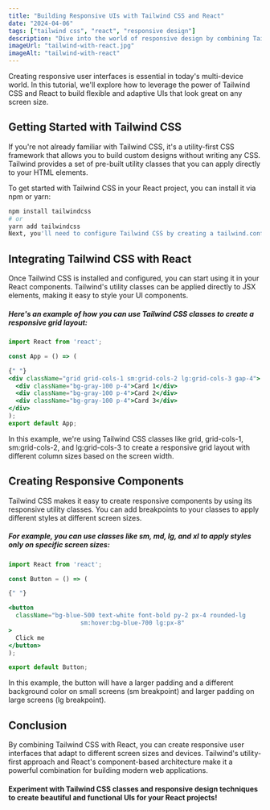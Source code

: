 ```yaml
---
title: "Building Responsive UIs with Tailwind CSS and React"
date: "2024-04-06"
tags: ["tailwind css", "react", "responsive design"]
description: "Dive into the world of responsive design by combining Tailwind CSS utility classes with React components to create adaptable user interfaces."
imageUrl: "tailwind-with-react.jpg"
imageAlt: "tailwind-with-react"
---
```


<CustomImage src="tailwind-with-react.jpg" alt="tailwind-with-react" />

Creating responsive user interfaces is essential in today's multi-device world. In this tutorial, we'll explore how to leverage the power of Tailwind CSS and React to build flexible and adaptive UIs that look great on any screen size.

## Getting Started with Tailwind CSS

If you're not already familiar with Tailwind CSS, it's a utility-first CSS framework that allows you to build custom designs without writing any CSS. Tailwind provides a set of pre-built utility classes that you can apply directly to your HTML elements.

To get started with Tailwind CSS in your React project, you can install it via npm or yarn:

```bash
npm install tailwindcss
# or
yarn add tailwindcss
Next, you'll need to configure Tailwind CSS by creating a tailwind.config.js file in your project directory. You can use this file to customize Tailwind's default configuration and add any additional plugins or utilities.
```

## Integrating Tailwind CSS with React

Once Tailwind CSS is installed and configured, you can start using it in your React components. Tailwind's utility classes can be applied directly to JSX elements, making it easy to style your UI components.

##### Here's an example of how you can use Tailwind CSS classes to create a responsive grid layout:

```jsx
import React from 'react';

const App = () => (

{" "}
<div className="grid grid-cols-1 sm:grid-cols-2 lg:grid-cols-3 gap-4">
  <div className="bg-gray-100 p-4">Card 1</div>
  <div className="bg-gray-100 p-4">Card 2</div>
  <div className="bg-gray-100 p-4">Card 3</div>
</div>
);
export default App;
```

In this example, we're using Tailwind CSS classes like grid, grid-cols-1, sm:grid-cols-2, and lg:grid-cols-3 to create a responsive grid layout with different column sizes based on the screen width.

## Creating Responsive Components

Tailwind CSS makes it easy to create responsive components by using its responsive utility classes. You can add breakpoints to your classes to apply different styles at different screen sizes.

##### For example, you can use classes like sm, md, lg, and xl to apply styles only on specific screen sizes:

```jsx
import React from 'react';

const Button = () => (

{" "}

<button
  className="bg-blue-500 text-white font-bold py-2 px-4 rounded-lg
                    sm:hover:bg-blue-700 lg:px-8"
>
  Click me
</button>
);

export default Button;
```

In this example, the button will have a larger padding and a different background color on small screens (sm breakpoint) and larger padding on large screens (lg breakpoint).

## Conclusion

By combining Tailwind CSS with React, you can create responsive user interfaces that adapt to different screen sizes and devices. Tailwind's utility-first approach and React's component-based architecture make it a powerful combination for building modern web applications.

#### Experiment with Tailwind CSS classes and responsive design techniques to create beautiful and functional UIs for your React projects!
